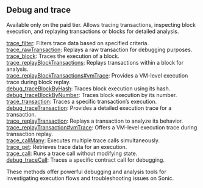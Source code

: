 
## Debug and trace

Available only on the paid tier. Allows tracing transactions, inspecting block execution, and replaying transactions or blocks for detailed analysis.

[trace_filter](/sonic-api/debugandtrace/trace_filter): Filters trace data based on specified criteria. \
[trace_rawTransaction](/sonic-api/debugandtrace/trace_rawTransaction): Replays a raw transaction for debugging purposes. \
[trace_block](/sonic-api/debugandtrace/trace_block): Traces the execution of a block. \
[trace_replayBlockTransactions](/sonic-api/debugandtrace/trace_replayBlockTransactions): Replays transactions within a block for analysis. \
[trace_replayBlockTransactions#vmTrace](/sonic-api/debugandtrace/trace_replayBlockTransactionsvmTrace): Provides a VM-level execution trace during block replay. \
[debug_traceBlockByHash](/sonic-api/debugandtrace/debug_traceBlockByHash): Traces block execution using its hash. \
[debug_traceBlockByNumber](/sonic-api/debugandtrace/debug_traceBlockByNumber): Traces block execution by its number. \
[trace_transaction](/sonic-api/debugandtrace/trace_transaction): Traces a specific transaction’s execution. \
[debug_traceTransaction](/sonic-api/debugandtrace/debug_traceTransaction): Provides a detailed execution trace for a transaction. \
[trace_replayTransaction](/sonic-api/debugandtrace/trace_replayTransaction): Replays a transaction to analyze its behavior. \
[trace_replayTransaction#vmTrace](/sonic-api/debugandtrace/trace_replayTransactionvmTrace): Offers a VM-level execution trace during transaction replay. \
[trace_callMany](/sonic-api/debugandtrace/trace_callMany): Executes multiple trace calls simultaneously. \
[trace_get](/sonic-api/debugandtrace/trace_get): Retrieves trace data for an execution. \
[trace_call](/sonic-api/debugandtrace/trace_call): Runs a trace call without modifying state. \
[debug_traceCall](/sonic-api/debugandtrace/debug_traceCall): Traces a specific contract call for debugging.

These methods offer powerful debugging and analysis tools for investigating execution flows and troubleshooting issues on Sonic.


<Space h={16} />
<GetStarted />
